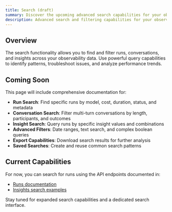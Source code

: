 ```yaml
---
title: Search (draft)
summary: Discover the upcoming advanced search capabilities for your observability data. Learn how you'll be able to filter runs, conversations, and insights to troubleshoot issues and analyze trends.
description: Advanced search and filtering capabilities for your observability data.
---
```


## Overview

The search functionality allows you to find and filter runs, conversations, and insights across your observability data. Use powerful query capabilities to identify patterns, troubleshoot issues, and analyze performance trends.

## Coming Soon

This page will include comprehensive documentation for:

- **Run Search**: Find specific runs by model, cost, duration, status, and metadata
- **Conversation Search**: Filter multi-turn conversations by length, participants, and outcomes  
- **Insight Search**: Query runs by specific insight values and combinations
- **Advanced Filters**: Date ranges, text search, and complex boolean queries
- **Export Capabilities**: Download search results for further analysis
- **Saved Searches**: Create and reuse common search patterns

## Current Capabilities

For now, you can search for runs using the API endpoints documented in:
- [Runs documentation](/docs/observability/runs)
- [Insights search examples](/docs/observability/insights#searching-for-specific-insight-values)

Stay tuned for expanded search capabilities and a dedicated search interface. 